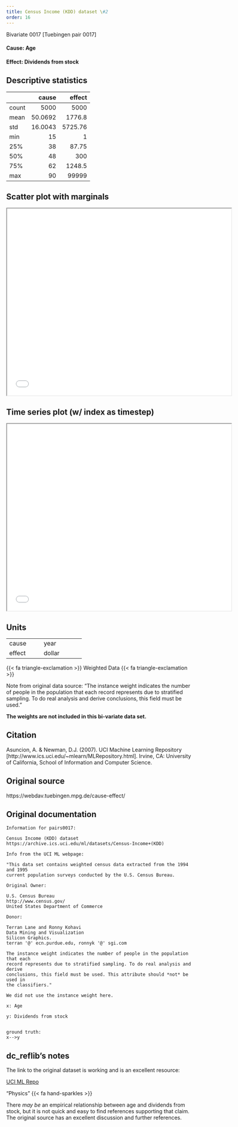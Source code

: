 ```yaml
---
title: Census Income (KDD) dataset \#2
order: 16
---
```


Bivariate 0017  [Tuebingen pair 0017]

#### **Cause**: Age
#### **Effect**: Dividends from stock

## Descriptive statistics
|       |     cause |   effect |
|:------|----------:|---------:|
| count | 5000      |  5000    |
| mean  |   50.0692 |  1776.8  |
| std   |   16.0043 |  5725.76 |
| min   |   15      |     1    |
| 25%   |   38      |    87.75 |
| 50%   |   48      |   300    |
| 75%   |   62      |  1248.5  |
| max   |   90      | 99999    |

## Scatter plot with marginals

```{=html}
<iframe width=600 height=500 src="plots/scatter_0017.html"></iframe>
```

## Time series plot (w/ index as timestep)

```{=html}
<iframe width=600 height=500 src="plots/series_0017.html"></iframe>
```

## Units
+----------+-----------------+
| cause    | year            |
+----------+-----------------+
| effect   | dollar          |
+----------+-----------------+

::: {.callout-warning title="Units may be misleading!"}
{{< fa triangle-exclamation >}} Weighted Data {{< fa triangle-exclamation >}} 

Note from original data source: "The instance weight indicates the number of people in the population that each record represents due to stratified sampling. To do real analysis and derive conclusions, this field must be used."

**The weights are not included in this bi-variate data set.**
:::

## Citation
Asuncion, A. & Newman, D.J. (2007).
UCI Machine Learning Repository [http://www.ics.uci.edu/~mlearn/MLRepository.html].
Irvine, CA: University of California, School of Information and Computer Science.

## Original source
https://webdav.tuebingen.mpg.de/cause-effect/

## Original documentation
```
Information for pairs0017:

Census Income (KDD) dataset
https://archive.ics.uci.edu/ml/datasets/Census-Income+(KDD)

Info from the UCI ML webpage:

"This data set contains weighted census data extracted from the 1994 and 1995
current population surveys conducted by the U.S. Census Bureau.

Original Owner:

U.S. Census Bureau
http://www.census.gov/
United States Department of Commerce

Donor:

Terran Lane and Ronny Kohavi
Data Mining and Visualization
Silicon Graphics.
terran '@' ecn.purdue.edu, ronnyk '@' sgi.com 

The instance weight indicates the number of people in the population that each
record represents due to stratified sampling. To do real analysis and derive
conclusions, this field must be used. This attribute should *not* be used in
the classifiers."

We did not use the instance weight here.

x: Age 

y: Dividends from stock


ground truth:
x-->y
```

## dc_reflib's notes
The link to the original dataset is working and is an excellent resource:

[UCI ML Repo](https://archive.ics.uci.edu/ml/datasets/Census-Income+(KDD))

::: {.callout-note title="Operational Causality"}
"Physics" {{< fa hand-sparkles >}} 

There _may be_ an empirical relationship between age and dividends from stock, but it is not quick and easy to find references supporting that claim. The original source has an excellent discussion and further references.
:::